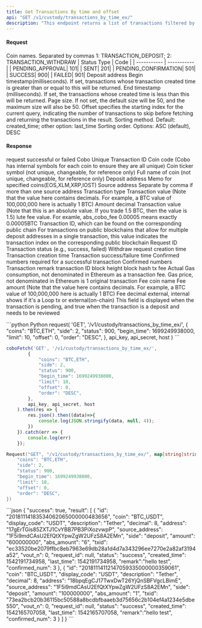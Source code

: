 ```yaml
---
title: Get Transactions By time and offset
api: "GET /v1/custody/transactions_by_time_ex/"
description: "This endpoint returns a list of transactions filtered by time range, transaction status, coins, transaction side (deposit/withdraw) and address. As the extension of ***[Get Transactions By Time](/api-references/custody-wallet/transactions_by_time)***, this endpoint introduced a new 'offset' parameter used for performing pagination query of transactions. The response includes transaction details such as transaction hash, amount, and timestamp."
---
```


#### Request
<ParamField query="coins" type="String" >Coin names. Separated by commas</ParamField>
<ParamField query="side" type="Int" >1: TRANSACTION_DEPOSIT; 2: TRANSACTION_WITHDRAW </ParamField>
<ParamField query="status" type="Int" >
  | Status Type | Code |
  | ----------- | ----------- |
  | PENDING_APPROVAL| 101|
  | SENT| 201|
  | PENDING_CONFIRMATION| 501|
  | SUCCESS| 900|
  | FAILED| 901|
</ParamField>
<ParamField query="address" type="String" >Deposit address</ParamField>
<ParamField query="begin_time" type="Long" >Begin timestamp(milliseconds). If set, transactions whose transaction created time is greater than or equal to this will be returned.</ParamField>
<ParamField query="end_time" type="Long" >End timestamp (milliseconds). If set, the transactions whose created time is less than this will be returned.</ParamField>
<ParamField query="limit" type="Integer" >Page size. If not set, the default size will be 50, and the maximum size will also be 50.</ParamField>
<ParamField query="offset" type="Integer" >Offset specifies the starting index for the current query, indicating the number of transactions to skip before fetching and returning the transactions in the result.</ParamField>
<ParamField query="order_by" type="String" >Sorting method. Default: created_time; other option: last_time</ParamField>
<ParamField query="order" type="String" >Sorting order. Options: ASC (default), DESC</ParamField>


#### Response
<ResponseField name="success" type="bool">request successful or failed</ResponseField>
<ResponseField name="result" type="object[]">
  <Expandable title="object">
    <ResponseField name="id" type="String">Cobo Unique Transaction ID</ResponseField>
    <ResponseField name="coin" type="String">Coin code (Cobo has internal symbols for each coin to ensure they are all unique)</ResponseField>
    <ResponseField name="display_code" type="String">Coin ticker symbol (not unique, changeable, for reference only)</ResponseField>
    <ResponseField name="description" type="String">Full name of coin (not unique, changeable, for reference only)</ResponseField>
    <ResponseField name="address" type="String">Deposit address</ResponseField>
    <ResponseField name="memo" type="String">Memo for specified coins(EOS,XLM,XRP,IOST)</ResponseField>
    <ResponseField name="source_address" type="String">Source address</ResponseField>
    <ResponseField name="source_address_detail" type="String">Separate by comma if more than one source address</ResponseField>
    <ResponseField name="side" type="enum(deposit / withdraw)">Transaction type</ResponseField>
    <ResponseField name="amount" type="String">Transaction value (Note that the value here contains decimals. For example, a BTC value of 100,000,000 here is actually 1 BTC)</ResponseField>
    <ResponseField name="decimal" type="Int">Amount decimal</ResponseField>
    <ResponseField name="abs_amount" type="String">Transaction value (Note that this is an absolute value. If you trade 1.5 BTC, then the value is 1.5)</ResponseField>
    <ResponseField name="abs_cobo_fee" type="String">lute fee value. For examle, abs_cobo_fee 0.00005 means exactly 0.00005BTC</ResponseField>
    <ResponseField name="txid" type="String">Transaction ID, which can be found on the corresponding public chain</ResponseField>
    <ResponseField name="vout_n" type="String">For transactions on public blockchains that allow for multiple deposit addresses in a single transaction, this value indicates the transaction index on the corresponding public blockchain</ResponseField>
    <ResponseField name="request_id" type="String">Request ID</ResponseField>
    <ResponseField name="status" type="String">Transaction status (e.g., success, failed)</ResponseField>
    <ResponseField name="request_created_time" type="Long">Withdraw request creation time</ResponseField>
    <ResponseField name="created_time" type="Long">Transaction creation time</ResponseField>
    <ResponseField name="last_time" type="Long">Transaction success/failure time</ResponseField>
    <ResponseField name="confirming_threshold" type="Int">Confirmed numbers required for a successful transaction</ResponseField>
    <ResponseField name="confirmed_num" type="Int">Confirmed numbers</ResponseField>
    <ResponseField name="remark" type="String">Transaction remark</ResponseField>
    <ResponseField name="tx_detail" type="object">
      <Expandable title="object">
        <ResponseField name="txid" type="string">transaction ID</ResponseField>
        <ResponseField name="blocknum" type="Int">block height</ResponseField>
        <ResponseField name="blockhash" type="string">block hash</ResponseField>
        <ResponseField name="fee" type="Int">tx fee</ResponseField>
        <ResponseField name="actualgas" type="Int">Actual Gas consumption, not denominated in Ethereum as a transaction fee.</ResponseField>
        <ResponseField name="gasprice" type="Int">Gas price, not denominated in Ethereum is 1</ResponseField>
        <ResponseField name="hexstr" type="Int">original transaction</ResponseField>
      </Expandable>
     </ResponseField>
    <ResponseField name="fee_coin" type="String">Fee coin name</ResponseField>
    <ResponseField name="fee_amount" type="Int">Fee amount (Note that the value here contains decimals. For example, a BTC value of 100,000,000 here is actually 1 BTC)</ResponseField>
    <ResponseField name="fee_decimal" type="Int">Fee decimal</ResponseField>
    <ResponseField name="type" type="String">external, internal shows if it's a Loop tx or external(on-chain)</ResponseField>
    <ResponseField name="waiting_audit" type="Bool">This field is displayed when the transaction is pending, and true when the transaction is a deposit and needs to be reviewed</ResponseField>
  </Expandable>
</ResponseField>

<RequestExample>
```python Python
request(
  'GET',
  '/v1/custody/transactions_by_time_ex/',
  {
    "coins": "BTC,ETH",
    "side": 2,
    "status": 900,
    "begin_time": 1699249938000,
    "limit": 10,
    "offset": 0,
    "order": "DESC",
  },
  api_key, api_secret, host
)
```

```javascript JavaScript
coboFetch('GET', '/v1/custody/transactions_by_time_ex/',
        {
            "coins": "BTC,ETH",
            "side": 2,
            "status": 900,
            "begin_time": 1699249938000,
            "limit": 10,
            "offset": 0,
            "order": "DESC",
        },
        api_key, api_secret, host
    ).then(res => {
        res.json().then((data)=>{
            console.log(JSON.stringify(data, null, 4));
        })
    }).catch(err => {
        console.log(err)
    });
```

```go Go
Request("GET", "/v1/custody/transactions_by_time_ex/", map[string]string{
    "coins": "BTC,ETH",
    "side": 2,
    "status": 900,
    "begin_time": 1699249938000,
    "limit": 10,
    "offset": 0,
    "order": "DESC",
})
```
</RequestExample>


<ResponseExample>
```json
{
  "success": true,
  "result": [
    {
      "id": "20181114183534062065000000483656",
      "coin": "BTC_USDT",
      "display_code": "USDT",
      "description": "Tether",
      "decimal": 8,
      "address": "17gErTGis85ZXTJ1CvYBB7PB3PiXozvwpP",
      "source_address": "1F5i9mdCAsU2EfQtXYpwZgW2UFzS8A2EMn",
      "side": "deposit",
      "amount": "600000000",
      "abs_amount": "6",
      "txid": "ec33520be2079ffbc8eb7963e69db28a1d4d7a343296ee7270e2a82af3194a52",
      "vout_n": 0,
      "request_id": null,
      "status": "success",
      "created_time": 1542191734958,
      "last_time": 1542191734958,
      "remark":"hello test",
      "confirmed_num": 3
    },
    {
      "id": "20181114112147059335000000359061",
      "coin": "BTC_USDT",
      "display_code": "USDT",
      "description": "Tether",
      "decimal": 8,
      "address": "18bpqEgCJ17TwxDwT26YjQnSBFVgcLBimE",
      "source_address": "1F5i9mdCAsU2EfQtXYpwZgW2UFzS8A2EMn",
      "side": "deposit",
      "amount": "100000000",
      "abs_amount": "1",
      "txid": "73ea2bcb20b36115bc50588a8bcdbfbaaeb3d75656c2b104ef4a1234e5dbe550",
      "vout_n": 0,
      "request_id": null,
      "status": "success",
      "created_time": 1542165707058,
      "last_time": 1542165707058,
      "remark":"hello test",
      "confirmed_num": 3
    }
  ]
}
```
</ResponseExample>